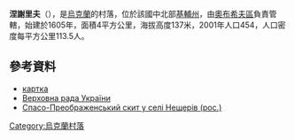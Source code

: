 {{coord|50|8|51|N|30|37|16|E|scale:30000|display=title}}

'''涅謝里夫'''（{{lang-uk|Нещерів}}），是[[烏克蘭|烏克蘭]]的村落，位於該國中北部[[基輔州|基輔州]]，由[[奧布希夫區|奧布希夫區]]負責管轄，始建於1605年，面積4平方公里，海拔高度137米，2001年人口454，人口密度每平方公里113.5人。

==參考資料==
* [http://gska2.rada.gov.ua/pls/z7502/A005?rdat1=04.03.2009&rf7571=16210 картка]{{dead link|date=2018年3月 |bot=InternetArchiveBot |fix-attempted=yes }}
* [http://gska2.rada.gov.ua/pls/z7502/A005?rdat1=30.10.2007&rf7571=16210 Верховна рада України]{{dead link|date=2018年3月 |bot=InternetArchiveBot |fix-attempted=yes }}
* [https://web.archive.org/web/20160305001710/http://www.iona.kiev.ua/monastery.php?menu=skit Спасо-Преображенський скит у селі Нещерів (рос.)]

{{Ukraine-geo-stub}}
[[Category:烏克蘭村落|Category:烏克蘭村落]]